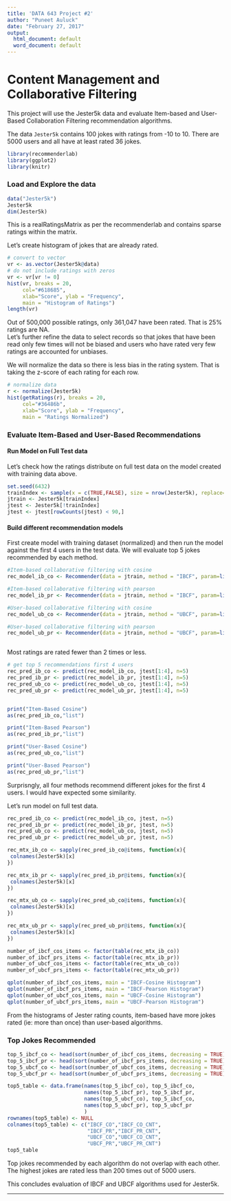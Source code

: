 ---
title: 'DATA 643 Project #2'
author: "Puneet Auluck"
date: "February 27, 2017"
output:
  html_document: default
  word_document: default
---

# Content Management and Collaborative Filtering

This project will use the Jester5k data and evaluate Item-based and User-Based Collaboration Filtering recommendation algorithms.

The data `Jester5k` contains 100 jokes with ratings from -10 to 10. There are 5000 users and all have at least rated 36 jokes.


```{r, echo=FALSE, message=FALSE}
library(recommenderlab)
library(ggplot2)
library(knitr)
```

### Load and Explore the data

```{r}
data("Jester5k")
Jester5k
dim(Jester5k)

```

This is a realRatingsMatrix as per the recommenderlab and contains sparse ratings within the matrix.

Let's create histogram of jokes that are already rated.

```{r}
# convert to vector
vr <- as.vector(Jester5k@data)
# do not include ratings with zeros
vr <- vr[vr != 0]
hist(vr, breaks = 20, 
     col="#618685", 
     xlab="Score", ylab = "Frequency", 
     main = "Histogram of Ratings")
length(vr)

```


Out of 500,000 possible ratings, only 361,047 have been rated.  That is 25% ratings are NA.  
Let's further refine the data to select records so that jokes that have been read only few times will not be biased and users who have rated very few ratings are accounted for unbiases.

We will normalize the data so there is less bias in the rating system.  That is taking the z-score of each rating for each row.

```{r}
# normalize data
r <- normalize(Jester5k)
hist(getRatings(r), breaks = 20, 
     col="#36486b", 
     xlab="Score", ylab = "Frequency", 
     main = "Ratings Normalized")

```

### Evaluate Item-Based and User-Based Recommendations

#### Run Model on Full Test data

Let's check how the ratings distribute on full test data on the model created with training data above.

```{r}

set.seed(6432)
trainIndex <- sample(x = c(TRUE,FALSE), size = nrow(Jester5k), replace=TRUE, prob=c(0.9,0.1))
jtrain <- Jester5k[trainIndex]
jtest <- Jester5k[!trainIndex]
jtest <- jtest[rowCounts(jtest) < 90,]

```

#### Build different recommendation models

First create model with training dataset (normalized) and then run the model against the first 4 users in the test data.  We will evaluate top 5 jokes recommended by each method.

```{r}
#Item-based collaborative filtering with cosine
rec_model_ib_co <- Recommender(data = jtrain, method = "IBCF", param=list(normalize = "Z-score",method= "Cosine"))

#Item-based collaborative filtering with pearson
rec_model_ib_pr <- Recommender(data = jtrain, method = "IBCF", param=list(normalize = "Z-score",method= "Pearson"))

#User-based collaborative filtering with cosine
rec_model_ub_co <- Recommender(data = jtrain, method = "UBCF", param=list(normalize = "Z-score",method= "Cosine"))

#User-based collaborative filtering with pearson
rec_model_ub_pr <- Recommender(data = jtrain, method = "UBCF", param=list(normalize = "Z-score",method= "Pearson"))



```

Most ratings are rated fewer than 2 times or less.  

```{r}

# get top 5 recommendations first 4 users
rec_pred_ib_co <- predict(rec_model_ib_co, jtest[1:4], n=5)
rec_pred_ib_pr <- predict(rec_model_ib_pr, jtest[1:4], n=5)
rec_pred_ub_co <- predict(rec_model_ub_co, jtest[1:4], n=5)
rec_pred_ub_pr <- predict(rec_model_ub_pr, jtest[1:4], n=5)


print("Item-Based Cosine")
as(rec_pred_ib_co,"list")

print("Item-Based Pearson")
as(rec_pred_ib_pr,"list")

print("User-Based Cosine")
as(rec_pred_ub_co,"list")

print("User-Based Pearson")
as(rec_pred_ub_pr,"list")

```

Surprisngly, all four methods recommend different jokes for the first 4 users. I would have expected some similarity.

Let's run model on full test data.
```{r}
rec_pred_ib_co <- predict(rec_model_ib_co, jtest, n=5)
rec_pred_ib_pr <- predict(rec_model_ib_pr, jtest, n=5)
rec_pred_ub_co <- predict(rec_model_ub_co, jtest, n=5)
rec_pred_ub_pr <- predict(rec_model_ub_pr, jtest, n=5)

rec_mtx_ib_co <- sapply(rec_pred_ib_co@items, function(x){
 colnames(Jester5k)[x]
})

rec_mtx_ib_pr <- sapply(rec_pred_ib_pr@items, function(x){
 colnames(Jester5k)[x]
})

rec_mtx_ub_co <- sapply(rec_pred_ub_co@items, function(x){
 colnames(Jester5k)[x]
})

rec_mtx_ub_pr <- sapply(rec_pred_ub_pr@items, function(x){
 colnames(Jester5k)[x]
})

number_of_ibcf_cos_items <- factor(table(rec_mtx_ib_co))
number_of_ibcf_prs_items <- factor(table(rec_mtx_ib_pr))
number_of_ubcf_cos_items <- factor(table(rec_mtx_ub_co))
number_of_ubcf_prs_items <- factor(table(rec_mtx_ub_pr))

qplot(number_of_ibcf_cos_items, main = "IBCF-Cosine Histogram")
qplot(number_of_ibcf_prs_items, main = "IBCF-Pearson Histogram")
qplot(number_of_ubcf_cos_items, main = "UBCF-Cosine Histogram")
qplot(number_of_ubcf_prs_items, main = "UBCF-Pearson Histogram")

```

From the histograms of Jester rating counts, item-based have more jokes rated (ie: more than once) than user-based algorithms.

### Top Jokes Recommended


```{r}
top_5_ibcf_co <- head(sort(number_of_ibcf_cos_items, decreasing = TRUE), n=5)
top_5_ibcf_pr <- head(sort(number_of_ibcf_prs_items, decreasing = TRUE), n=5)
top_5_ubcf_co <- head(sort(number_of_ubcf_cos_items, decreasing = TRUE), n=5)
top_5_ubcf_pr <- head(sort(number_of_ubcf_prs_items, decreasing = TRUE), n=5)

top5_table <- data.frame(names(top_5_ibcf_co), top_5_ibcf_co,
                         names(top_5_ibcf_pr), top_5_ibcf_pr,
                         names(top_5_ubcf_co), top_5_ibcf_co,
                         names(top_5_ubcf_pr), top_5_ubcf_pr
                         )
rownames(top5_table) <- NULL
colnames(top5_table) <- c("IBCF_CO","IBCF_CO_CNT",
                          "IBCF_PR","IBCF_PR_CNT",
                          "UBCF_CO","UBCF_CO_CNT",
                          "UBCF_PR","UBCF_PR_CNT")
top5_table

```

Top jokes recommended by each algorithm do not overlap with each other.  The highest jokes are rated less than 200 times out of 5000 users.  

This concludes evaluation of IBCF and UBCF algorithms used for Jester5k.


***